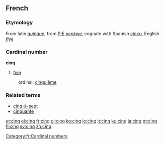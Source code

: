 ==French==
===Etymology===
From latin ''[[quinque]]'', from [[PIE]] ''[[penkwe]]'', cognate with Spanish ''[[cinco]]'', English ''[[five]]''
===Cardinal number===
'''cinq'''

# [[five]]

:ordinal: [[cinquième]]

===Related terms===
*[[cinq-à-sept]]
*[[cinquante]]

[[Category:fr:Cardinal numbers]]

[[et:cinq]]
[[el:cinq]]
[[fr:cinq]]
[[gl:cinq]]
[[ko:cinq]]
[[io:cinq]]
[[it:cinq]]
[[ku:cinq]]
[[ja:cinq]]
[[pt:cinq]]
[[fi:cinq]]
[[sv:cinq]]
[[zh:cinq]]